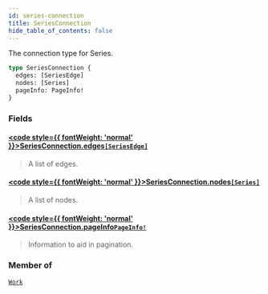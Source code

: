 ```yaml
---
id: series-connection
title: SeriesConnection
hide_table_of_contents: false
---
```








The connection type for Series.

```graphql
type SeriesConnection {
  edges: [SeriesEdge]
  nodes: [Series]
  pageInfo: PageInfo!
}
```


### Fields

#### [<code style={{ fontWeight: 'normal' }}>SeriesConnection.<b>edges</b></code>](#)<Bullet />[`[SeriesEdge]`](/docs/graphql-api/beta/reference/objects/series-edge) <Badge class="secondary" text="list"/> <Badge class="secondary" text="object"/>
> A list of edges.
> 

#### [<code style={{ fontWeight: 'normal' }}>SeriesConnection.<b>nodes</b></code>](#)<Bullet />[`[Series]`](/docs/graphql-api/beta/reference/objects/series) <Badge class="secondary" text="list"/> <Badge class="secondary" text="object"/>
> A list of nodes.
> 

#### [<code style={{ fontWeight: 'normal' }}>SeriesConnection.<b>pageInfo</b></code>](#)<Bullet />[`PageInfo!`](/docs/graphql-api/beta/reference/objects/page-info) <Badge class="secondary" text="non-null"/> <Badge class="secondary" text="object"/>
> Information to aid in pagination.
> 



### Member of

[`Work`](/docs/graphql-api/beta/reference/objects/work)  <Badge class="secondary" text="object"/>



